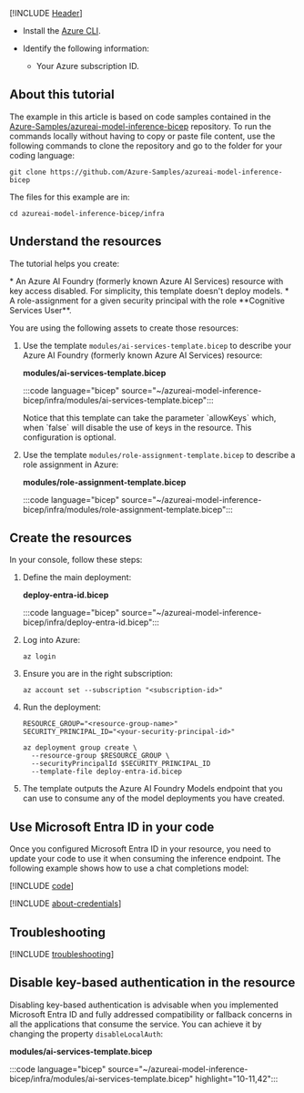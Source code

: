 ---
---

[!INCLUDE [Header](intro)]

* Install the [Azure CLI](/cli/azure/).

* Identify the following information:

  * Your Azure subscription ID.

## About this tutorial

The example in this article is based on code samples contained in the [Azure-Samples/azureai-model-inference-bicep](https://github.com/Azure-Samples/azureai-model-inference-bicep) repository. To run the commands locally without having to copy or paste file content, use the following commands to clone the repository and go to the folder for your coding language:

```azurecli
git clone https://github.com/Azure-Samples/azureai-model-inference-bicep
```

The files for this example are in:

```azurecli
cd azureai-model-inference-bicep/infra
```

## Understand the resources

The tutorial helps you create:

<Check>
* An Azure AI Foundry (formerly known Azure AI Services) resource with key access disabled. For simplicity, this template doesn't deploy models.
* A role-assignment for a given security principal with the role **Cognitive Services User**.
</Check>

You are using the following assets to create those resources:

1. Use the template `modules/ai-services-template.bicep` to describe your Azure AI Foundry (formerly known Azure AI Services) resource:

    __modules/ai-services-template.bicep__

    :::code language="bicep" source="~/azureai-model-inference-bicep/infra/modules/ai-services-template.bicep":::

    <Tip>
    Notice that this template can take the parameter `allowKeys` which, when `false` will disable the use of keys in the resource. This configuration is optional.
    </Tip>

2. Use the template `modules/role-assignment-template.bicep` to describe a role assignment in Azure:

    __modules/role-assignment-template.bicep__

    :::code language="bicep" source="~/azureai-model-inference-bicep/infra/modules/role-assignment-template.bicep":::

## Create the resources

In your console, follow these steps:

1. Define the main deployment:

    __deploy-entra-id.bicep__

    :::code language="bicep" source="~/azureai-model-inference-bicep/infra/deploy-entra-id.bicep":::

2. Log into Azure:

    ```azurecli
    az login
    ```

3. Ensure you are in the right subscription:

    ```azurecli
    az account set --subscription "<subscription-id>"
    ```

4. Run the deployment:

    ```azurecli
    RESOURCE_GROUP="<resource-group-name>"
    SECURITY_PRINCIPAL_ID="<your-security-principal-id>"
    
    az deployment group create \
      --resource-group $RESOURCE_GROUP \
      --securityPrincipalId $SECURITY_PRINCIPAL_ID
      --template-file deploy-entra-id.bicep
    ```

7. The template outputs the Azure AI Foundry Models endpoint that you can use to consume any of the model deployments you have created.


## Use Microsoft Entra ID in your code

Once you configured Microsoft Entra ID in your resource, you need to update your code to use it when consuming the inference endpoint. The following example shows how to use a chat completions model:

[!INCLUDE [code](../code-create-chat-client-entra)]

[!INCLUDE [about-credentials](about-credentials)]

## Troubleshooting

[!INCLUDE [troubleshooting](troubleshooting)]

## Disable key-based authentication in the resource

Disabling key-based authentication is advisable when you implemented Microsoft Entra ID and fully addressed compatibility or fallback concerns in all the applications that consume the service. You can achieve it by changing the property `disableLocalAuth`:

__modules/ai-services-template.bicep__

:::code language="bicep" source="~/azureai-model-inference-bicep/infra/modules/ai-services-template.bicep" highlight="10-11,42":::
